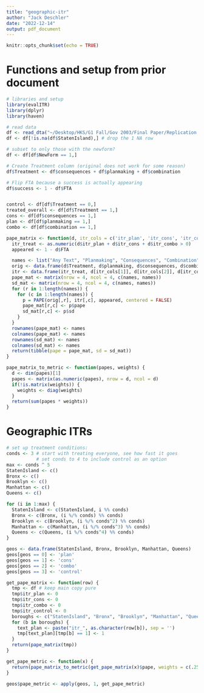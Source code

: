 ```yaml
---
title: "geographic-itr"
author: "Jack Deschler"
date: "2022-12-14"
output: pdf_document
---
```


```r
knitr::opts_chunk$set(echo = TRUE)
```

# Functions and setup from prior document
```r
# libraries and setup
library(evalITR)
library(dplyr)
library(haven)

# read data
df <- read_dta("~/Desktop/HKS/G1 Fall/Gov 2003/Final Paper/Replication package/Field experiment data and code/TextMessageData.dta")
df <- df[!is.na(df$StatenIsland),] # drop the 1 NA row

# subset to only those with the newform?
df <- df[df$NewForm == 1,]

# Create Treatment column (original does not work for some reason)
df$Treatment <- df$consequences + df$planmaking + df$combination

# Flip FTA because a success is actually appearing
df$success <- 1 - df$FTA


control <- df[df$Treatment == 0,]
treated_overall <- df[df$Treatment == 1,]
cons <- df[df$consequences == 1,]
plan <- df[df$planmaking == 1,]
combo <- df[df$combination == 1,]

pape_matrix <- function(d, itr_cols = c('itr_plan', 'itr_cons', 'itr_combo')) {
  itr_treat <- as.numeric(d$itr_plan + d$itr_cons + d$itr_combo > 0)
  appeared <- 1 - d$FTA

  names <- list("Any Text", "Planmaking", "Consequences", "Combination")
  orig <- data.frame(d$Treatment, d$planmaking, d$consequences, d$combination)
  itr <- data.frame(itr_treat, d[itr_cols[1]], d[itr_cols[2]], d[itr_cols[3]])
  pape_mat <- matrix(nrow = 4, ncol = 4, c(names, names))
  sd_mat <- matrix(nrow = 4, ncol = 4, c(names, names))
  for (r in 1:length(names)) {
    for (c in 1:length(names)) {
      p = PAPE(orig[,r], itr[,c], appeared, centered = FALSE)
      pape_mat[r,c] <- p$pape
      sd_mat[r,c] <- p$sd
    }
  }
  rownames(pape_mat) <- names
  colnames(pape_mat) <- names
  rownames(sd_mat) <- names
  colnames(sd_mat) <- names
  return(tibble(pape = pape_mat, sd = sd_mat))
}

pape_matrix_to_metric <- function(papes, weights) {
  d <- dim(papes)[1]
  papes <- matrix(as.numeric(papes), nrow = d, ncol = d)
  if(!is.matrix(weights)) {
    weights <- diag(weights)
  }
  return(sum(papes * weights))
}
```

# Geographic ITRs
```r
# set up treatment conditions:
conds <- 3 # start with treating everyone, see how fast it goes
           # set conds to 4 to include control as an option
max <- conds ^ 5
StatenIsland <- c()
Bronx <- c()
Brooklyn <- c()
Manhattan <- c()
Queens <- c()

for (i in 1:max) {
  StatenIsland <- c(StatenIsland, i %% conds)
  Bronx <- c(Bronx, (i %/% conds) %% conds)
  Brooklyn <- c(Brooklyn, (i %/% conds^2) %% conds)
  Manhattan <- c(Manhattan, (i %/% conds^3) %% conds)
  Queens <- c(Queens, (i %/% conds^4) %% conds)
}

geos <- data.frame(StatenIsland, Bronx, Brooklyn, Manhattan, Queens)
geos[geos == 0] <- 'plan'
geos[geos == 1] <- 'cons'
geos[geos == 2] <- 'combo'
geos[geos == 3] <- 'control'

get_pape_matrix <- function(row) {
  tmp <- df # keep main copy pure
  tmp$itr_plan <- 0
  tmp$itr_cons <- 0
  tmp$itr_combo <- 0
  tmp$itr_control <- 0
  boroughs <- c("StatenIsland", "Bronx", "Brooklyn", "Manhattan", "Queens")
  for (b in boroughs) {
    text_plan <- paste("itr_", as.character(row[b]), sep = '')
    tmp[text_plan][tmp[b] == 1] <- 1
  }
  return(pape_matrix(tmp))
}

get_pape_metric <- function(x) {
  return(pape_matrix_to_metric(get_pape_matrix(x)$pape, weights = c(.25, .25, .25, .25)))
}

geos$pape_metric <- apply(geos, 1, get_pape_metric)
```
